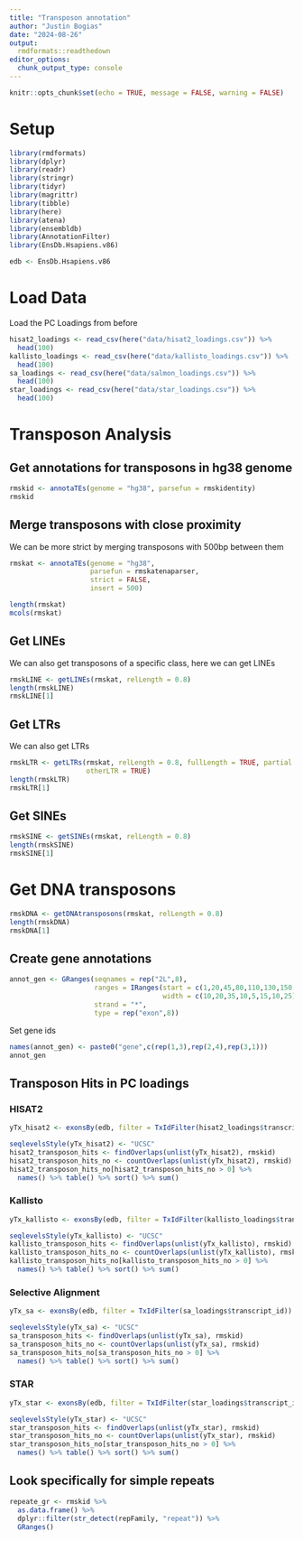 ```yaml
---
title: "Transposon annotation"
author: "Justin Bogias"
date: "2024-08-26"
output:
  rmdformats::readthedown
editor_options: 
  chunk_output_type: console
---
```


```r
knitr::opts_chunk$set(echo = TRUE, message = FALSE, warning = FALSE)
```

# Setup
```r
library(rmdformats)
library(dplyr)
library(readr)
library(stringr)
library(tidyr)
library(magrittr)
library(tibble)
library(here)
library(atena)
library(ensembldb)
library(AnnotationFilter)
library(EnsDb.Hsapiens.v86)

edb <- EnsDb.Hsapiens.v86
```

# Load Data
Load the PC Loadings from before
```r
hisat2_loadings <- read_csv(here("data/hisat2_loadings.csv")) %>%
  head(100)
kallisto_loadings <- read_csv(here("data/kallisto_loadings.csv")) %>%
  head(100)
sa_loadings <- read_csv(here("data/salmon_loadings.csv")) %>%
  head(100)
star_loadings <- read_csv(here("data/star_loadings.csv")) %>%
  head(100)
```

# Transposon Analysis
## Get annotations for transposons in hg38 genome
```r
rmskid <- annotaTEs(genome = "hg38", parsefun = rmskidentity)
rmskid
```

## Merge transposons with close proximity
We can be more strict by merging transposons with 500bp between them
```r
rmskat <- annotaTEs(genome = "hg38",
                    parsefun = rmskatenaparser,
                    strict = FALSE,
                    insert = 500)

length(rmskat)
mcols(rmskat)
```

## Get LINEs
We can also get transposons of a specific class, here we can get LINEs
```r
rmskLINE <- getLINEs(rmskat, relLength = 0.8)
length(rmskLINE)
rmskLINE[1]
```

## Get LTRs
We can also get LTRs
```r
rmskLTR <- getLTRs(rmskat, relLength = 0.8, fullLength = TRUE, partial = TRUE,
                   otherLTR = TRUE)
length(rmskLTR)
rmskLTR[1]
```

## Get SINEs
```r
rmskSINE <- getSINEs(rmskat, relLength = 0.8)
length(rmskSINE)
rmskSINE[1]
```

# Get DNA transposons
```r
rmskDNA <- getDNAtransposons(rmskat, relLength = 0.8)
length(rmskDNA)
rmskDNA[1]
```

## Create gene annotations
```r
annot_gen <- GRanges(seqnames = rep("2L",8),
                     ranges = IRanges(start = c(1,20,45,80,110,130,150,170),
                                      width = c(10,20,35,10,5,15,10,25)),
                     strand = "*", 
                     type = rep("exon",8))
```

Set gene ids
```r
names(annot_gen) <- paste0("gene",c(rep(1,3),rep(2,4),rep(3,1)))
annot_gen
```

## Transposon Hits in PC loadings
### HISAT2
```r
yTx_hisat2 <- exonsBy(edb, filter = TxIdFilter(hisat2_loadings$transcript_id))

seqlevelsStyle(yTx_hisat2) <- "UCSC"
hisat2_transposon_hits <- findOverlaps(unlist(yTx_hisat2), rmskid)
hisat2_transposon_hits_no <- countOverlaps(unlist(yTx_hisat2), rmskid)
hisat2_transposon_hits_no[hisat2_transposon_hits_no > 0] %>%
  names() %>% table() %>% sort() %>% sum()
```

### Kallisto
```r
yTx_kallisto <- exonsBy(edb, filter = TxIdFilter(kallisto_loadings$transcript_id))

seqlevelsStyle(yTx_kallisto) <- "UCSC"
kallisto_transposon_hits <- findOverlaps(unlist(yTx_kallisto), rmskid)
kallisto_transposon_hits_no <- countOverlaps(unlist(yTx_kallisto), rmskid)
kallisto_transposon_hits_no[kallisto_transposon_hits_no > 0] %>%
  names() %>% table() %>% sort() %>% sum()
```

### Selective Alignment
```r
yTx_sa <- exonsBy(edb, filter = TxIdFilter(sa_loadings$transcript_id))

seqlevelsStyle(yTx_sa) <- "UCSC"
sa_transposon_hits <- findOverlaps(unlist(yTx_sa), rmskid)
sa_transposon_hits_no <- countOverlaps(unlist(yTx_sa), rmskid)
sa_transposon_hits_no[sa_transposon_hits_no > 0] %>% 
  names() %>% table() %>% sort() %>% sum()
```

### STAR
```r
yTx_star <- exonsBy(edb, filter = TxIdFilter(star_loadings$transcript_id))

seqlevelsStyle(yTx_star) <- "UCSC"
star_transposon_hits <- findOverlaps(unlist(yTx_star), rmskid)
star_transposon_hits_no <- countOverlaps(unlist(yTx_star), rmskid)
star_transposon_hits_no[star_transposon_hits_no > 0] %>%
  names() %>% table() %>% sort() %>% sum()
```

## Look specifically for simple repeats
```r
repeate_gr <- rmskid %>% 
  as.data.frame() %>%  
  dplyr::filter(str_detect(repFamily, "repeat")) %>% 
  GRanges()

```